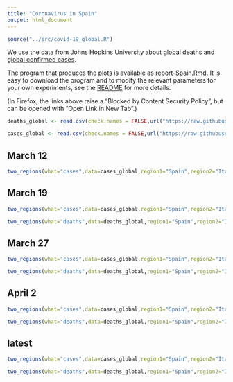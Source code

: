 ```yaml
---
title: "Coronavirus in Spain"
output: html_document
---
```


```r
source("../src/covid-19_global.R")
```

We use the data from Johns Hopkins University about [global deaths](https://github.com/CSSEGISandData/COVID-19/blob/master/csse_covid_19_data/csse_covid_19_time_series/time_series_covid19_deaths_global.csv)  and [global confirmed cases](https://github.com/CSSEGISandData/COVID-19/blob/master/csse_covid_19_data/csse_covid_19_time_series/time_series_covid19_confirmed_global.csv).

The program that produces the plots is available as [report-Spain.Rmd](https://github.com/alexhkurz/coronavirus-in-R/blob/master/reports/report-Spain.Rmd). It is easy to download the program and to modify the relevant parameters for your own experiments, see the [README](https://github.com/alexhkurz/coronavirus-in-R/) for more details.

(In Firefox, the links above raise a "Blocked by Content Security Policy", but can be opened with "Open Link in New Tab".)
    
```r
deaths_global <- read.csv(check.names = FALSE,url("https://raw.githubusercontent.com/CSSEGISandData/COVID-19/master/csse_covid_19_data/csse_covid_19_time_series/time_series_covid19_deaths_global.csv"))

cases_global <- read.csv(check.names = FALSE,url("https://raw.githubusercontent.com/CSSEGISandData/COVID-19/master/csse_covid_19_data/csse_covid_19_time_series/time_series_covid19_confirmed_global.csv"))
```

## March 12

```r
two_regions(what="cases",data=cases_global,region1="Spain",region2="Italy",last_day="3/12/20",range=12,lag=8)
```

## March 19

```r
two_regions(what="cases",data=cases_global,region1="Spain",region2="Italy",last_day="3/19/20",range=18,lag=5) 
```

```r
two_regions(what="deaths",data=deaths_global,region1="Spain",region2="Italy",last_day="3/19/20",range=18,lag=6) 
```

## March 27

```r
two_regions(what="cases",data=cases_global,region1="Spain",region2="Italy",last_day="3/27/20",lag=4)
```


```r
two_regions(what="deaths",data=deaths_global,region1="Spain",region2="Italy",last_day="3/27/20",lag=5)
```

## April 2

```r
two_regions(what="cases",data=cases_global,region1="Spain",region2="Italy",last_day="4/2/20",lag=3)
```

```r
two_regions(what="deaths",data=deaths_global,region1="Spain",region2="Italy",last_day="4/2/20",lag=4)
```

## latest

```r
two_regions(what="cases",data=cases_global,region1="Spain",region2="Italy",lag=3)
```

```r
two_regions(what="deaths",data=deaths_global,region1="Spain",region2="Italy",lag=4)
```
